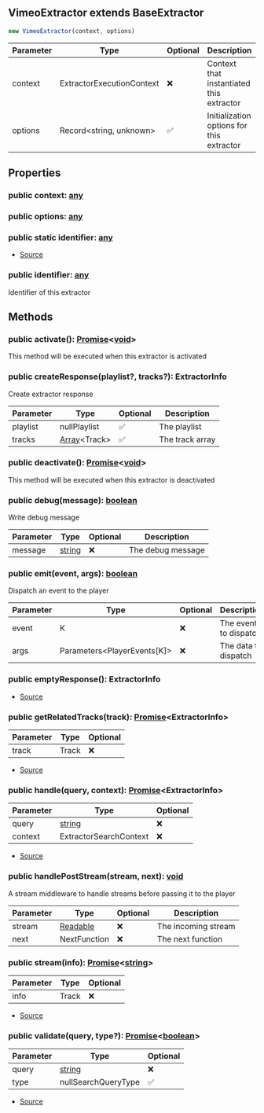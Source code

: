 ## VimeoExtractor extends BaseExtractor


```typescript
new VimeoExtractor(context, options)
```
| Parameter | Type | Optional | Description |
| ----------- | ----------- | ----------- | ----------- |
| context | ExtractorExecutionContext | ❌ | Context that instantiated this extractor |
| options | Record\<string, unknown> | ✅ | Initialization options for this extractor |


## Properties
### public context: [any](https://www.typescriptlang.org/docs/handbook/2/everyday-types.html#any)

### public options: [any](https://www.typescriptlang.org/docs/handbook/2/everyday-types.html#any)

### public static identifier: [any](https://www.typescriptlang.org/docs/handbook/2/everyday-types.html#any)
- [Source](https://github.com/Androz2091/discord-player/blob/cd18f37/packages/extractor/src/extractors/VimeoExtractor.ts#L14)
### public identifier: [any](https://www.typescriptlang.org/docs/handbook/2/everyday-types.html#any)
Identifier of this extractor

## Methods
### public activate(): [Promise](https://developer.mozilla.org/en-US/docs/Web/JavaScript/Reference/Global_Objects/Promise)\<[void](https://developer.mozilla.org/en-US/docs/Web/JavaScript/Reference/Global_Objects/undefined)>
This method will be executed when this extractor is activated
### public createResponse(playlist?, tracks?): ExtractorInfo
Create extractor response



| Parameter | Type | Optional | Description |
| ----------- | ----------- | ----------- | ----------- |
| playlist | nullPlaylist | ✅ | The playlist |
| tracks | [Array](https://developer.mozilla.org/en-US/docs/Web/JavaScript/Reference/Global_Objects/Array)\<Track> | ✅ | The track array |
### public deactivate(): [Promise](https://developer.mozilla.org/en-US/docs/Web/JavaScript/Reference/Global_Objects/Promise)\<[void](https://developer.mozilla.org/en-US/docs/Web/JavaScript/Reference/Global_Objects/undefined)>
This method will be executed when this extractor is deactivated
### public debug(message): [boolean](https://developer.mozilla.org/en-US/docs/Web/JavaScript/Reference/Global_Objects/Boolean)
Write debug message



| Parameter | Type | Optional | Description |
| ----------- | ----------- | ----------- | ----------- |
| message | [string](https://developer.mozilla.org/en-US/docs/Web/JavaScript/Reference/Global_Objects/String) | ❌ | The debug message |
### public emit(event, args): [boolean](https://developer.mozilla.org/en-US/docs/Web/JavaScript/Reference/Global_Objects/Boolean)
Dispatch an event to the player



| Parameter | Type | Optional | Description |
| ----------- | ----------- | ----------- | ----------- |
| event | K | ❌ | The event to dispatch |
| args | Parameters\<PlayerEvents\[K]> | ❌ | The data to dispatch |
### public emptyResponse(): ExtractorInfo
- [Source](https://github.com/Androz2091/discord-player/blob/cd18f37/packages/extractor/src/extractors/VimeoExtractor.ts#L61)
### public getRelatedTracks(track): [Promise](https://developer.mozilla.org/en-US/docs/Web/JavaScript/Reference/Global_Objects/Promise)\<ExtractorInfo>
| Parameter | Type | Optional |
| ----------- | ----------- | ----------- |
| track | Track | ❌ |


- [Source](https://github.com/Androz2091/discord-player/blob/cd18f37/packages/extractor/src/extractors/VimeoExtractor.ts#L21)
### public handle(query, context): [Promise](https://developer.mozilla.org/en-US/docs/Web/JavaScript/Reference/Global_Objects/Promise)\<ExtractorInfo>
| Parameter | Type | Optional |
| ----------- | ----------- | ----------- |
| query | [string](https://developer.mozilla.org/en-US/docs/Web/JavaScript/Reference/Global_Objects/String) | ❌ |
| context | ExtractorSearchContext | ❌ |


- [Source](https://github.com/Androz2091/discord-player/blob/cd18f37/packages/extractor/src/extractors/VimeoExtractor.ts#L26)
### public handlePostStream(stream, next): [void](https://developer.mozilla.org/en-US/docs/Web/JavaScript/Reference/Global_Objects/undefined)
A stream middleware to handle streams before passing it to the player



| Parameter | Type | Optional | Description |
| ----------- | ----------- | ----------- | ----------- |
| stream | [Readable](https://nodejs.org/dist/latest/docs/api/stream.html#stream_class_stream_readable) | ❌ | The incoming stream |
| next | NextFunction | ❌ | The next function |
### public stream(info): [Promise](https://developer.mozilla.org/en-US/docs/Web/JavaScript/Reference/Global_Objects/Promise)\<[string](https://developer.mozilla.org/en-US/docs/Web/JavaScript/Reference/Global_Objects/String)>
| Parameter | Type | Optional |
| ----------- | ----------- | ----------- |
| info | Track | ❌ |


- [Source](https://github.com/Androz2091/discord-player/blob/cd18f37/packages/extractor/src/extractors/VimeoExtractor.ts#L65)
### public validate(query, type?): [Promise](https://developer.mozilla.org/en-US/docs/Web/JavaScript/Reference/Global_Objects/Promise)\<[boolean](https://developer.mozilla.org/en-US/docs/Web/JavaScript/Reference/Global_Objects/Boolean)>
| Parameter | Type | Optional |
| ----------- | ----------- | ----------- |
| query | [string](https://developer.mozilla.org/en-US/docs/Web/JavaScript/Reference/Global_Objects/String) | ❌ |
| type | nullSearchQueryType | ✅ |


- [Source](https://github.com/Androz2091/discord-player/blob/cd18f37/packages/extractor/src/extractors/VimeoExtractor.ts#L16)